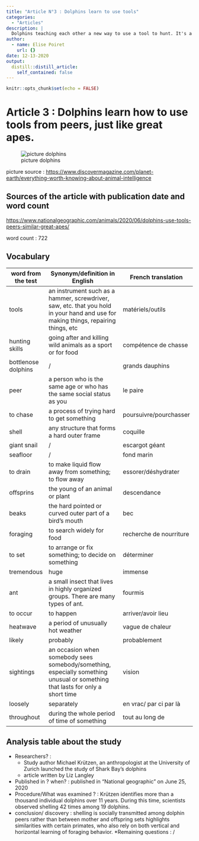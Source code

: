 ```yaml
---
title: "Article N°3 : Dolphins learn to use tools"
categories:
  - "Articles"
description: |
  Dolphins teaching each other a new way to use a tool to hunt. It's a big discover because social learning is rare in nature.
author:
  - name: Elise Poiret
    url: {}
date: 12-13-2020
output:
  distill::distill_article:
    self_contained: false
---
```


```r
knitr::opts_chunk$set(echo = FALSE)
```

# Article 3 : Dolphins learn how to use tools from peers, just like great apes.

![picture dolphins](dolphin.jpg)

picture source : <https://www.discovermagazine.com/planet-earth/everything-worth-knowing-about-animal-intelligence>

## Sources of the article with publication date and word count

<https://www.nationalgeographic.com/animals/2020/06/dolphins-use-tools-peers-similar-great-apes/>

word count : 722

## Vocabulary

| word from the test  | Synonym/definition in English                                                                                                      | French translation       |
| ------------------- | ---------------------------------------------------------------------------------------------------------------------------------- | ------------------------ |
| tools               | an instrument such as a hammer, screwdriver, saw, etc. that you hold in your hand and use for making things, repairing things, etc | matériels/outils         |
| hunting skills      | going after and killing wild animals as a sport or for food                                                                        | compétence de chasse     |
| bottlenose dolphins | /                                                                                                                                  | grands dauphins          |
| peer                | a person who is the same age or who has the same social status as you                                                              | le paire                 |
| to chase            | a process of trying hard to get something                                                                                          | poursuivre/pourchasser   |
| shell               | any structure that forms a hard outer frame                                                                                        | coquille                 |
| giant snail         | /                                                                                                                                  | escargot géant           |
| seafloor            | /                                                                                                                                  | fond marin               |
| to drain            | to make liquid flow away from something; to flow away                                                                              | essorer/déshydrater      |
| offsprins           | the young of an animal or plant                                                                                                    | descendance              |
| beaks               | the hard pointed or curved outer part of a bird’s mouth                                                                            | bec                      |
| foraging            |  to search widely for food                                                                                                         | recherche de nourriture  |
| to set              | to arrange or fix something; to decide on something                                                                                | déterminer               |
| tremendous          | huge                                                                                                                               | immense                  |
| ant                 | a small insect that lives in highly organized groups. There are many types of ant.                                                 | fourmis                  |
| to occur            | to happen                                                                                                                          | arriver/avoir lieu       |
| heatwave            | a period of unusually hot weather                                                                                                  | vague de chaleur         |
| likely              | probably                                                                                                                           | probablement             |
| sightings           | an occasion when somebody sees somebody/something, especially something unusual or something that lasts for only a short time      | vision                   |
| loosely             | separately                                                                                                                         | en vrac/ par ci par là   |
| throughout          | during the whole period of time of something                                                                                       | tout au long de          |

## Analysis table about the study

* Researchers? : 
  + Study author Michael Krützen, an anthropologist at the University of Zurich 
   launched the study of Shark Bay’s dolphins
  + article written by Liz Langley 
* Published in ? when? : published in "National geographic" on June 25, 2020
* Procedure/What was examined ? : Krützen identifies more than a thousand individual dolphins over 11 years. During this time, scientists observed shelling 42 times among 19 dolphins. 
* conclusion/ discovery : shelling is socially transmitted among dolphin peers rather than between mother and offspring sets highlights similarities with certain primates, who also rely on both vertical and horizontal learning of foraging behavior. 
*Remaining questions : /

